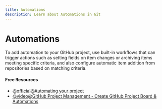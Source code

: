 ```yaml
---
title: Automations
description: Learn about Automations in Git
---
```


# Automations

To add automation to your GitHub project, use built-in workflows that can trigger actions such as setting fields on item changes or archiving items meeting specific criteria, and also configure automatic item addition from repositories based on matching criteria.

#### Free Resources

- [@official@Automating your project](https://docs.github.com/en/issues/planning-and-tracking-with-projects/automating-your-project)
- [@video@GitHub Project Management - Create GitHub Project Board & Automations](https://www.youtube.com/watch?v=oPQgFxHcjAw&t=600s)

<Outlet path="5-github/basics/automations" />
